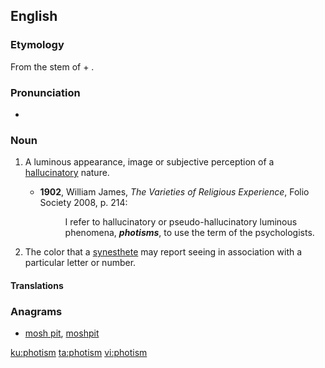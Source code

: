 ==English==
===Etymology===
From the stem of {{etyl|grc|en}} {{term|φῶς||light|lang=grc}} + {{term|-ism}}.

===Pronunciation===
*{{a|UK}} {{IPA|/ˈfəʊtɪzəm/|lang=en}}

===Noun===
{{en-noun}}

# {{context|psychology|lang=en}} A luminous appearance, image or subjective perception of a [[hallucinatory]] nature.
#*'''1902''', William James, ''The Varieties of Religious Experience'', Folio Society 2008, p. 214:
#*:I refer to hallucinatory or pseudo-hallucinatory luminous phenomena, '''''photisms''''', to use the term of the psychologists.
# The color that a [[synesthete]] may report seeing in association with a particular letter or number.

====Translations====
{{trans-top|luminous appearance, image or subjective perception of a hallucinatory nature}}
{{trans-mid}}
{{trans-bottom}}

{{trans-top|color that a synesthete may report seeing in association with a particular letter or number}}
{{trans-mid}}
{{trans-bottom}}

===Anagrams===
* [[mosh pit#English|mosh pit]], [[moshpit#English|moshpit]]

[[ku:photism]]
[[ta:photism]]
[[vi:photism]]
